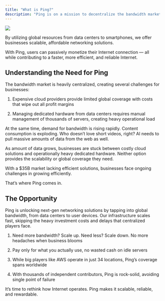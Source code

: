 ```yaml
---
title: "What is Ping?"
description: "Ping is on a mission to decentralize the bandwidth market."
---
```


![](/image.png)

By utilizing global resources from data centers to smartphones, we offer businesses scalable, affordable networking solutions.

With Ping, users can passively monetize their Internet connection — all while contributing to a faster, more efficient, and reliable Internet.

## **Understanding the Need for Ping**

The bandwidth market is heavily centralized, creating several challenges for businesses:

1. Expensive cloud providers provide limited global coverage with costs that wipe out all profit margins

2. Managing dedicated hardware from data centers requires manual management of thousands of servers, creating heavy operational load

At the same time, demand for bandwidth is rising rapidly. Content consumption is exploding. Who doesn’t love short videos, right? AI needs to pull massive amounts of data from the web as well.

As amount of data grows, businesses are stuck between costly cloud solutions and operationally heavy dedicated hardware. Neither option provides the scalability or global coverage they need.

With a $35B market lacking efficient solutions, businesses face ongoing challenges in growing efficiently.

That’s where Ping comes in.

## **The Opportunity**

Ping is unlocking next-gen networking solutions by tapping into global bandwidth, from data centers to user devices. Our infrastructure scales fast, skipping the heavy investment costs and delays that centralized players face.

1. Need more bandwidth? Scale up. Need less? Scale down. No more headaches when business blooms

2. Pay only for what you actually use, no wasted cash on idle servers

3. While big players like AWS operate in just 34 locations, Ping’s coverage spans worldwide

4. With thousands of independent contributors, Ping is rock-solid, avoiding single point of failure

It’s time to rethink how Internet operates. Ping makes it scalable, reliable, and rewardable.